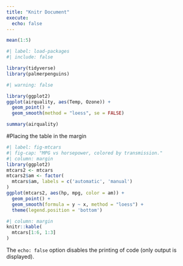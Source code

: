 ```yaml
---
title: "Knitr Document"
execute:
  echo: false
---
```

```r
mean(1:5)
```

```r
#| label: load-packages
#| include: false

library(tidyverse)
library(palmerpenguins)
```

```r
#| warning: false

library(ggplot2)
ggplot(airquality, aes(Temp, Ozone)) + 
  geom_point() + 
  geom_smooth(method = "loess", se = FALSE)
```

```r
summary(airquality)
```
#Placing the table in the margin 

```r
#| label: fig-mtcars
#| fig-cap: "MPG vs horsepower, colored by transmission."
#| column: margin
library(ggplot2)
mtcars2 <- mtcars
mtcars2$am <- factor(
  mtcars$am, labels = c('automatic', 'manual')
)
ggplot(mtcars2, aes(hp, mpg, color = am)) +
  geom_point() +
  geom_smooth(formula = y ~ x, method = "loess") +
  theme(legend.position = 'bottom')
```

```r
#| column: margin
knitr::kable(
  mtcars[1:6, 1:3]
)
```

The `echo: false` option disables the printing of code (only output is displayed).
